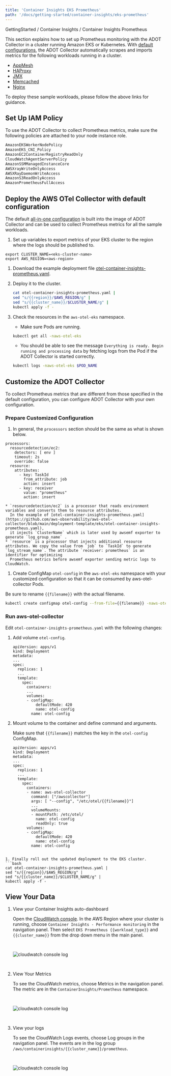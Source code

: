 ```yaml
---
title: 'Container Insights EKS Prometheus'
path: '/docs/getting-started/container-insights/eks-prometheus'
---
```



<p>
    GettingStarted / <Link to="/docs/getting-started/container-insights">Container Insights</Link> / <Link to="/docs/getting-started/container-insights#collecting-prometheus-metrics">Container Insights Prometheus</Link>
</p>

This section explains how to set up Prometheus monitoring with the ADOT Collector in a cluster running Amazon EKS or Kubernetes. With [default configurations](https://github.com/aws-observability/aws-otel-collector/tree/main/config/eks/prometheus), the ADOT Collector automatically scrapes and imports metrics for the following workloads running in a cluster.
* [AppMesh](https://github.com/aws-observability/aws-otel-collector/blob/main/docs/developers/container-insights-eks-app-mesh.md#install-app-mesh-and-sample-applications)
* [HAProxy](https://github.com/aws-observability/aws-otel-collector/blob/main/docs/developers/container-insights-eks-haproxy.md#install-haproxy)
* [JMX](https://github.com/aws-observability/aws-otel-collector/blob/main/docs/developers/container-insights-eks-jmx.md)
* [Memcached](https://github.com/aws-observability/aws-otel-collector/blob/main/docs/developers/container-insights-eks-memcached.md#install-memcached)
* [Nginx](https://github.com/aws-observability/aws-otel-collector/blob/main/docs/developers/container-insights-eks-nginx.md#install-nginx)

To deploy these sample workloads, please follow the above links for guidance.

## Set Up IAM Policy
To use the ADOT Collector to collect Prometheus metrics, make sure the following policies are attached to your node instance role.

```bash
AmazonEKSWorkerNodePolicy
AmazonEKS_CNI_Policy
AmazonEC2ContainerRegistryReadOnly
CloudWatchAgentServerPolicy
AmazonSSMManagedInstanceCore
AWSXrayWriteOnlyAccess
AWSXRayDaemonWriteAccess
AmazonS3ReadOnlyAccess
AmazonPrometheusFullAccess
```

## Deploy the AWS OTel Collector with default configuration
The default [all-in-one configuration](https://github.com/aws-observability/aws-otel-collector/tree/main/config/eks/prometheus)  is built into the image of ADOT Collector and can be used to collect Prometheus metrics for all the sample workloads.

1. Set up variables to export metrics of your EKS cluster to the region where the logs should be published to.
```
export CLUSTER_NAME=<eks-cluster-name>
export AWS_REGION=<aws-region>
```

1. Download the example deployment file [otel-container-insights-prometheus.yaml](https://github.com/aws-observability/aws-otel-collector/blob/main/deployment-template/eks/otel-container-insights-prometheus.yaml).

1. Deploy it to the cluster.
    ```bash
    cat otel-container-insights-prometheus.yaml |
    sed "s/{{region}}/$AWS_REGION/g" | 
    sed "s/{{cluster_name}}/$CLUSTER_NAME/g" |
    kubectl apply -f - 
    ```

1. Check the resources in the `aws-otel-eks` namespace.
    * Make sure Pods are running.
    ```bash
    kubectl get all -naws-otel-eks
    ```
    * You should be able to see the message `Everything is ready. Begin running and processing data` by fetching logs from the Pod if the ADOT Collector is started correctly.
    ```bash
    kubectl logs -naws-otel-eks $POD_NAME
    ```

## Customize the ADOT Collector
To collect Prometheus metrics that are different from those specified in the default configuration, you can configure ADOT Collector with your own configuration.

### Prepare Customized Configuration
1. In general, the `processors` section should be the same as what is shown below. 
  ```
  processors:
    resourcedetection/ec2:
      detectors: [ env ]
      timeout: 2s
      override: false
    resource:
      attributes:
        - key: TaskId
          from_attribute: job
          action: insert
        - key: receiver
          value: "prometheus"
          action: insert
  ```
    * `resourcedetection/ec2` is a processor that reads environment variables and converts them to resource attributes. 
      In the example of [otel-container-insights-prometheus.yaml](https://github.com/aws-observability/aws-otel-collector/blob/main/deployment-template/eks/otel-container-insights-prometheus.yaml),
      it injects `ClusterName` which is later used by awsemf exporter to generate `log_group_name` .
    * `resource` is a processor that injects additional resource attributes. We copy the value from `job` to `TaskId` to generate `log_stream_name`. The attribute `receiver: prometheus` is an identifier for optimizing
      Prometheus metrics before awsemf exporter sending metric logs to CloudWatch.

1. Create ConfigMap `otel-config` in the `aws-otel-eks` namespace with your customized configuration so that it can be consumed by aws-otel-collector Pods.
  
  Be sure to rename `{{filename}}` with the actual filename.
  ```bash
  kubectl create configmap otel-config --from-file={{filename}} -naws-otel-eks
  ```

### Run aws-otel-collector
Edit `otel-container-insights-prometheus.yaml` with the following changes:

1. Add volume `otel-config`.
   ```
   apiVersion: apps/v1
   kind: Deployment
   metadata:
   ...
   spec:
     replicas: 1
     ...
     template:
       spec:
         containers:
         ...
         volumes:
         - configMap:
             defaultMode: 420
             name: otel-config
           name: otel-config
   ```

1. Mount volume to the container and define command and arguments. 

   Make sure that `{{filename}}` matches the key in the `otel-config` ConfigMap.
   ```
   apiVersion: apps/v1
   kind: Deployment
   metadata:
   ...
   spec:
     replicas: 1
     ...
     template:
       spec:
         containers:
         - name: aws-otel-collector
           command: ["/awscollector"]
           args: [ "--config", "/etc/otel/{{filename}}"]
           ...
           volumeMounts:
           - mountPath: /etc/otel/
             name: otel-config
             readOnly: true
         volumes:
         - configMap:
             defaultMode: 420
             name: otel-config
           name: otel-config
  ```

1. Finally roll out the updated deployment to the EKS cluster.
  ```bash
  cat otel-container-insights-prometheus.yaml |
  sed "s/{{region}}/$AWS_REGION/g" | 
  sed "s/{{cluster_name}}/$CLUSTER_NAME/g" |
  kubectl apply -f - 
  ```

## View Your Data

1. View your Container Insights auto-dashboard

   Open the [CloudWatch console](https://console.aws.amazon.com/cloudwatch/). In the AWS Region where your cluster is
   running, choose `Container Insights - Performance monitoring` in the navigation panel. Then
   select `EKS Prometheus {{workload_type}}` and `{{cluster_name}}` from the drop down menu in the main panel.

   <img src={dashboardImg} alt="cloudwatch console log" style="margin: 30px 0;"/>

2. View Your Metrics

   To see the CloudWatch metrics, choose Metrics in the navigation panel. The metric are in the
   `ContainerInsights/Prometheus` namespace.

   <img src={metricsImg} alt="cloudwatch console log" style="margin: 30px 0;"/>

3. View your logs

   To see the CloudWatch Logs events, choose Log groups in the navigation panel. The events are in the log group `/aws/containerinsights/{{cluster_name}}/prometheus`.

   <img src={logsImg} alt="cloudwatch console log" style="margin: 30px 0;"/>

